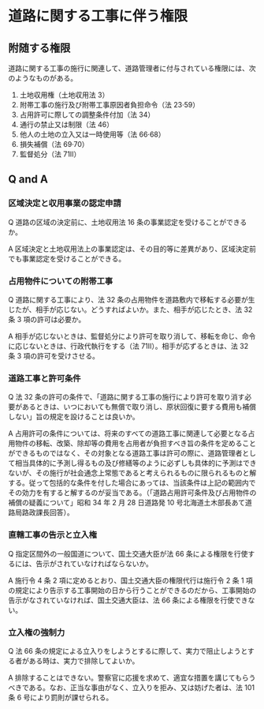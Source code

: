 
# 道路に関する工事に伴う権限

## 附随する権限

道路に関する工事の施行に関連して、道路管理者に付与されている権限には、次のようなものがある。

1. 土地収用権（土地収用法 3）
2. 附帯工事の施行及び附帯工事原因者負担命令（法 23·59）
3. 占用許可に際しての調整条件付加（法 34）
4. 通行の禁止又は制限（法 46）
5. 他人の土地の立入又は一時使用等（法 66·68）
6. 損失補償（法 69·70）
7. 監督処分（法 71Ⅱ）

## Q and A

### 区域決定と収用事業の認定申請

Q 道路の区域の決定前に、土地収用法 16 条の事業認定を受けることができるか。

A 区域決定と土地収用法上の事業認定は、その目的等に差異があり、区域決定前でも事業認定を受けることができる。

### 占用物件についての附帯工事

Q 道路に関する工事により、法 32 条の占用物件を道路敷内で移転する必要が生じたが、相手が応じない。どうすればよいか。また、相手が応じたとき、法 32 条 3 項の許可は必要か。

A 相手が応じないときは、監督処分により許可を取り消して、移転を命じ、命令に応じないときは、行政代執行をする（法 71Ⅱ）。相手が応ずるときは、法 32 条 3 項の許可を受けさせる。

### 道路工事と許可条件

Q 法 32 条の許可の条件で、「道路に関する工事の施行により許可を取り消す必要があるときは、いつにおいても無償で取り消し、原状回復に要する費用も補償しない」旨の規定を設けることは良いか。

A 占用許可の条件については、将来のすべての道路工事に関連して必要となる占用物件の移転、改築、除却等の費用を占用者が負担すべき旨の条件を定めることができるものではなく、その対象となる道路工事は許可の際に、道路管理者として相当具体的に予測し得るもの及び修繕等のように必ずしも具体的に予測はできないが、その施行が社会通念上常態であると考えられるものに限られるものと解する。従って包括的な条件を付した場合にあっては、当該条件は上記の範囲内でその効力を有すると解するのが妥当である。（「道路占用許可条件及び占用物件の補償の疑義について」昭和 34 年 2 月 28 日道路発 10 号北海道土木部長あて道路局路政課長回答）。

### 直轄工事の告示と立入権

Q 指定区間外の一般国道について、国土交通大臣が法 66 条による権限を行使するには、告示がされていなければならないか。

A 施行令 4 条 2 項に定めるとおり、国土交通大臣の権限代行は施行令 2 条 1 項の規定により告示する工事開始の日から行うことができるのだから、工事開始の告示がなされていなければ、国土交通大臣は、法 66 条による権限を行使できない。

### 立入権の強制力

Q 法 66 条の規定による立入りをしようとするに際して、実力で阻止しようとする者がある時は、実力で排除してよいか。

A 排除することはできない。警察官に応援を求めて、適宜な措置を講じてもらうべきである。なお、正当な事由がなく、立入りを拒み、又は妨げた者は、法 101 条 6 号により罰則が課せられる。
